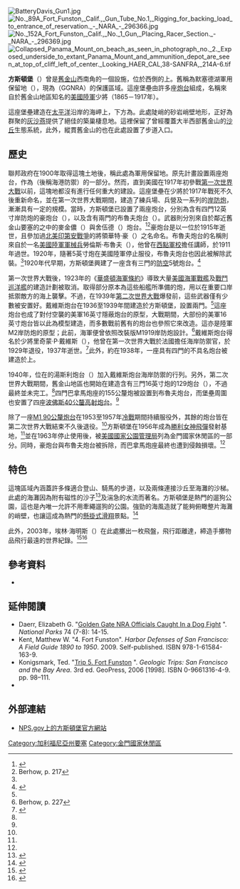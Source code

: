 {{Infobox park
| name = 方斯頓堡<br>Fort Funston
| alt_name = 
| photo = Funston overlook 2.jpg
| photo_width = 250px
| photo_alt = 
| photo_caption = 一架滑翔翼正從由舊時的{{le|射擊指揮塔|Fire control tower|射擊指揮碉堡}}改建而成的方斯頓堡瞭望台（{{lang|en|Fort Funston Overlook}}）起飛。
| type = 
| location = [[美國|美國]][[加利福尼亞州|加利福尼亞州]][[舊金山|舊金山]]
| lat_degrees = 37
| lat_minutes = 42
| lat_seconds = 54
| lat_direction = N
| long_degrees = 122
| long_minutes = 30
| long_seconds = 07
| long_direction = W
| coord_parameters = region:US-CA_source:gnis
| coord_display = inline,title
| locmapin = USA San Francisco County
| coords_ref = <ref name="gnis">{{cite gnis|226846|Fort Funston}}</ref>
| area = 
| created = 
| operator = {{le|金門國家公園保護協會|Golden Gate National Parks Conservancy}}
| website = http://www.parksconservancy.org/
| visitation_num = 
| status = 
| map = San Francisco County
| map_width = 220
| map_caption = 
}}


[[File:BatteryDavis_Gun1.jpg|thumb]]
[[File:No._89A_Fort_Funston,_Calif.,_Gun_Tube_No.1,_Rigging_for_backing_load_to_entrance_of_reservation._-_NARA_-_296366.jpg|thumb]]
[[File:No._152A_Fort_Funston,_Calif.,_No._1_Gun,_Placing_Racer_Section._-_NARA_-_296369.jpg|thumb]]
[[File:Collapsed_Panama_Mount_on_beach_as_seen_in_photograph_no._2._Exposed_underside_to_extant_Panama_Mount_and_ammunition_depot_are_seen_at_top_of_cliff_left_of_center._Looking_HAER_CAL,38-SANFRA,_214A-6.tif|thumb]]

'''方斯頓堡'''（{{lang-en|Fort Funston}}）曾是[[舊金山|舊金山]]西南角的一個{{le|美國海岸防禦|Seacoast defense in the United States|海港防禦}}設施，位於{{le|默塞德湖|Lake Merced}}西側的{{le|35號加利福尼亞州州道|California State Route 35|天際線大道}}上。舊稱為默塞德湖軍用保留地（{{lang|en|Lake Merced Military Reservation}}），現為{{le|金門國家休閒區|Golden Gate National Recreation Area}}（GGNRA）的保護區域。這座堡壘由許多座[[炮台|炮台]]組成，名稱來自於舊金山地區知名的[[美國陸軍|美國陸軍]]少將{{le|弗雷德里克·方斯頓|Frederick N. Funston}}（1865－1917年）。

這座堡壘建造在[[太平洋|太平洋]]沿岸的海岬上，下方為{{le|大洋灣 (舊金山)|Ocean Beach, San Francisco|大洋灣}}。此處陡峭的砂岩峭壁地形，正好為群聚的[[灰沙燕|灰沙燕]]提供了絕佳的築巢棲息地。這裡保留了曾經覆蓋大半西部舊金山的[[沙丘|沙丘]]生態系統，此外，縱貫舊金山的{{le|加州海岸步道|California Coastal Trail}}也在此處設置了步道入口。

==歷史==
聯邦政府在1900年取得這塊土地後，稱此處為{{le|默塞德湖|Lake Merced}}軍用保留地。原先計畫設置兩座{{le|12英寸岸防炮|12-inch coast defense mortar}}炮台，作為{{le|海港防禦司令部|Coast Defense Command|舊金山海岸防禦}}（後稱海港防禦）的一部分。然而，直到美國在1917年初參戰[[第一次世界大戰|第一次世界大戰]]以前，這塊地都沒有進行任何重大的建設。這座堡壘在少將{{le|弗雷德里克·方斯頓|Frederick Funston}}於1917年戰死不久後重新命名，並在第一次世界大戰期間，建造了練兵場、兵營及一系列的[[岸防炮|岸防炮]]，漸漸具有一定的規模。當時，方斯頓堡已設置了兩座炮台，分別為含有四門12英寸岸防炮的豪炮台（{{lang|en|Battery Howe}}），以及含有兩門{{le|M1900 5英寸炮|5-inch gun M1900}}的布魯夫炮台（{{lang|en|Battery Bruff}}）。武器則分別來自於鄰近舊金山要塞的{{le|溫菲爾德·斯科特堡|Fort Winfield Scott}}之中的麥金儂（{{lang|en|Battery McKinnon}}）與舍伍德（{{lang|en|Battery Sherwood }}）炮台。<ref name=FWiki1>{{cite web |url=http://www.fortwiki.com/Fort_Funston |title=Fort Funston |website=FortWiki.com |accessdate=2017-02-27 |archive-date=2020-01-29 |archive-url=https://web.archive.org/web/20200129160616/http://fortwiki.com/Fort_Funston |dead-url=no }}</ref><ref name=Berhow217>Berhow, p. 217</ref>豪炮台是以一位於1915年逝世，且參加過[[北美印第安戰爭|北美印第安戰爭]]的將領華特·豪（{{lang|en|Walter Howe}}）之名命名。布魯夫炮台的名稱則來自於一名[[美國陸軍軍械兵|美國陸軍軍械兵]]勞倫斯·布魯夫（{{lang|en|Lawrence Bruff}}），他曾在[[西點軍校|西點軍校]]擔任講師，於1911年過世。1920年，隨著5英寸炮在美國陸軍停止服役，布魯夫炮台也因此被解除武裝。<ref name=FWiki1/>1920年代早期，方斯頓堡興建了一座含有三門{{le|M1918 3英寸炮|3-inch Gun M1918|3英寸炮}}的[[防空作戰|防空]]5號炮台。<ref name=NAForts1>{{cite web |url=http://www.northamericanforts.com/West/ca-sfbay.html#sanfran3 |title=California Forts |work=American Forts Network |accessdate=2017-02-27 |archive-date=2017-06-22 |archive-url=https://web.archive.org/web/20170622130127/http://www.northamericanforts.com/West/ca-sfbay.html#sanfran3 |dead-url=no }}</ref>

第一次世界大戰後，1923年的《[[華盛頓海軍條約|華盛頓海軍條約]]》導致大量[[美國海軍|美國海軍]][[戰艦|戰艦]]及[[戰鬥巡洋艦|戰鬥巡洋艦]]的建造計劃被取消。{{le|美國陸軍海防炮兵軍團|United States Army Coast Artillery Corps}}取得部分原本為這些船艦所準備的炮，用以在重要口岸抵禦敵方的海上襲擊。不過，在1939年[[第二次世界大戰|第二次世界大戰]]爆發前，這些武器僅有少數被安置好。戴維斯炮台在1936至1939年間建造於方斯頓堡，設置兩門{{le|Mk 2 16英寸艦砲|16"/50 caliber Mark 2 gun}}。<ref name=Berhow217/>這座炮台也成了對付空襲的美軍16英寸隱蔽炮台的原型，大戰期間，大部份的美軍16英寸炮台皆以此為模型建造，而多數戰前舊有的炮台也參照它來改造。這亦是陸軍M2岸防炮的原型；此前，海軍便曾依照改裝版M1919岸防炮設計{{le|M1919 16英寸炮|16-inch gun M1919}}。<ref>Berhow, p. 227</ref>戴維斯炮台得名於少將里奇蒙·P·戴維斯（{{lang|en|Richmond P. Davis}}），他曾在第一次世界大戰於法國擔任海岸防禦官，於1929年退役，1937年逝世。<ref>{{cite web |url=http://ncpedia.org/biography/davis-richmond-pearson |title=Davis, Richmond Pearson |work=NCpedia.org |first=Timothy |last=L. Howerton |year=1986 |accessdate=2017-03-20 |archive-date=2021-01-07 |archive-url=https://web.archive.org/web/20210107083510/https://www.ncpedia.org/biography/davis-richmond-pearson |dead-url=no }}</ref>此外，約在1938年，一座具有四門{{le|155公釐M1918炮|155 mm gun M1918|155公釐炮}}的不具名炮台被建造於{{le|巴拿馬炮座|Panama mount}}上。
 
1940年，位在{{le|克隆凱特堡|Fort Cronkhite}}的湯斯利炮台（{{lang|en|Battery Townsley}}）加入戴維斯炮台海岸防禦的行列。另外，第二次世界大戰期間，舊金山地區也開始在{{le|巴里堡|Fort Barry}}建造含有三門16英寸炮的129炮台（{{lang|en|Battery 129}}），不過最終並未完工。<ref name=Berhow217/>四門巴拿馬炮座的155公釐炮被設置到布魯夫炮台，而堡壘周圍也安置了四座[[波佛斯40公釐高射砲|波佛斯40公釐高射炮台]]。<ref name=NAForts1/> 

除了一座[[M1_90公釐砲|M1 90公釐炮台]]在1953至1957年[[冷戰|冷戰]]期間持續服役外，其餘的炮台皆在第二次世界大戰結束不久後退役。<ref name=NAForts1/>方斯頓堡在1956年成為[[勝利女神飛彈|勝利女神飛彈]]發射基地，<ref name=NAForts1/>並在1963年停止使用後，被[[美國國家公園管理局|美國國家公園管理局]]列為金門國家休閒區的一部分。同時，豪炮台與布魯夫炮台被拆除，而巴拿馬炮座最終也遭到侵蝕損壞。<ref name=Berhow217/>

==特色==
這塊區域內涵蓋許多條適合登山、騎馬的步道，以及兩條連接沙丘至海灘的沙梯。此處的海灘因為附有磁性的沙子<ref>{{cite web |url=http://geomaps.wr.usgs.gov/parks/coast/sand/blacksand.html |title=Black Sand |website=USGS.gov |publisher=[[U.S._Geological_Survey|U.S. Geological Survey]] |accessdate=2017-03-27 |archive-url=https://web.archive.org/web/20170118012940/https://geomaps.wr.usgs.gov/parks/coast/sand/blacksand.html |archive-date=2017-01-18 |dead-url=yes }}</ref>及湍急的水流而著名。方斯頓堡是熱門的遛狗公園，這也是{{le|金門國家休閒區|Golden Gate National Recreation Area}}內唯一允許不用牽繩遛狗的公園。強勁的海風造就了能夠俯瞰整片海灘的峭壁，也讓這成為熱門的[[懸掛式滑翔|懸掛式滑翔]]景點。<ref>{{cite web |url=http://www.parksconservancy.org/visit/park-sites/fort-funston.html |title=Fort Funston |website=parksconservancy.org |publisher=Golden Gate National Parks Conservancy |accessdate=2017-03-27 |archive-date=2018-11-25 |archive-url=https://web.archive.org/web/20181125022844/http://parksconservancy.org/visit/park-sites/fort-funston.html |dead-url=no }}</ref>

此外，2003年，埃林·海明斯（{{lang|en|Erin Hemmings}}）在此處擲出一枚{{le|Aerobie|Aerobie}}飛盤，飛行距離達{{convert|1,333|ft|m}}，締造手擲物品飛行最遠的世界紀錄。<ref>{{cite news|title=World record toss|publisher=''Fort Bragg Advocate-News''|date=2003-08-07|accessdate=2009-05-28}}</ref><ref>{{cite news | title = First Quarter Mile Throw in History at Fort Funston | url = http://www.businesswire.com/news/home/20030716005843/en/Quarter-Mile-Throw-History-Fort-Funston | publisher = [[Business_Wire|Business Wire]] | date = 2003-07-16 | accessdate = 2009-05-28 | work = businesswire.com | archive-date = 2016-08-21 | archive-url = https://web.archive.org/web/20160821105051/http://www.businesswire.com/news/home/20030716005843/en/Quarter-Mile-Throw-History-Fort-Funston | dead-url = no }}</ref>

==參考資料==
{{reflist|30em}}
* {{cite book | last1 = Berhow | first1 = Mark A., Ed. | last2 = | first2 = | title = American Seacoast Defenses, A Reference Guide, Third Edition | publisher = CDSG Press | year = 2015 | isbn = 978-0-9748167-3-9}}

==延伸閱讀==
*Daerr, Elizabeth G. "[https://books.google.com/books?id=Qv_eMvxP2bsC&lpg=PA14&pg=PA14#v=onepage&q&f=false Golden Gate NRA Officials Caught In a Dog Fight] {{Wayback|url=https://books.google.com/books?id=Qv_eMvxP2bsC&lpg=PA14&pg=PA14#v=onepage&q&f=false |date=20160504212007 }}". ''National Parks'' 74 (7-8): 14-15.
*Kent, Matthew W. "4. Fort Funston". ''Harbor Defenses of San Francisco: A Field Guide 1890 to 1950''. 2009. Self-published. ISBN 978-1-61584-163-9.
*Konigsmark, Ted. "[http://www.geologictrips.com/sf/sfttff.pdf Trip 5. Fort Funston] {{Wayback|url=http://www.geologictrips.com/sf/sfttff.pdf |date=20210302185354 }}". ''Geologic Trips: San Francisco and the Bay Area''. 3rd ed. GeoPress, 2006 [1998]. ISBN 0-9661316-4-9. pp. 98–111.
* {{cite book | last = Lewis | first = Emanuel Raymond | authorlink =  | title = Seacoast Fortifications of the United States | publisher = Leeward Publications | year = 1979 | location = Annapolis | isbn = 978-0-929521-11-4 }}

==外部連結==
{{commons category|Fort Funston}}
*[http://www.nps.gov/goga/planyourvisit/fortfunston.htm NPS.gov上的方斯頓堡官方網站] {{Wayback|url=http://www.nps.gov/goga/planyourvisit/fortfunston.htm |date=20201127035635 }}

[[Category:加利福尼亞州要塞|Category:加利福尼亞州要塞]]
[[Category:金門國家休閒區|Category:金門國家休閒區]]